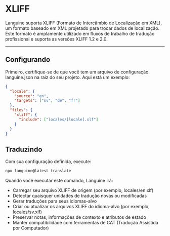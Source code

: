 # XLIFF

Languine suporta XLIFF (Formato de Intercâmbio de Localização em XML), um formato baseado em XML projetado para trocar dados de localização. Este formato é amplamente utilizado em fluxos de trabalho de tradução profissional e suporta as versões XLIFF 1.2 e 2.0.

---

## Configurando

Primeiro, certifique-se de que você tem um arquivo de configuração languine.json na raiz do seu projeto. Aqui está um exemplo:

```json
{
  "locale": {
    "source": "en",
    "targets": ["sv", "de", "fr"]
  },
  "files": {
    "xliff": {
      "include": ["locales/[locale].xlf"]
    }
  }
}
```

## Traduzindo

Com sua configuração definida, execute:

```bash
npx languine@latest translate
```

Quando você executar este comando, Languine irá:

- Carregar seu arquivo XLIFF de origem (por exemplo, locales/en.xlf)
- Detectar quaisquer unidades de tradução novas ou modificadas
- Gerar traduções para seus idiomas-alvo
- Criar ou atualizar os arquivos XLIFF do idioma-alvo (por exemplo, locales/sv.xlf)
- Preservar notas, informações de contexto e atributos de estado
- Manter compatibilidade com ferramentas de CAT (Tradução Assistida por Computador)
